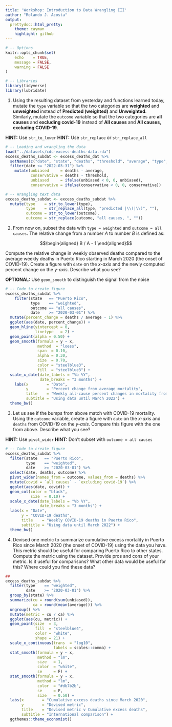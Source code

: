 ```yaml
---
title: 'Workshop: Introduction to Data Wrangling III'
author: "Rolando J. Acosta"
output:
  prettydoc::html_pretty:
    theme: cayman
    highlight: github
---
```


```r
# -- Options
knitr::opts_chunk$set(
	echo    = TRUE,
	message = FALSE,
	warning = FALSE
)

# -- Libraries
library(tidyverse)
library(lubridate)
```

1. Using the resulting dataset from yesterday and functions learned today, mutate the `type` variable so that the two categories are **weighted** and **unweighted** instead of **Predicted (weighted)** and **Unweighted**. Similarly, mutate the `outcome` variable so that the two categories are **all causes** and **excluding covid-19** instead of **All causes** and **All causes, excluding COVID-19**.

**HINT:** Use `str_to_lower`
**HINT:** Use `str_replace` or `str_replace_all`

```r
# -- Loading and wrangling the data
load("../datasets/cdc-excess-deaths-data.rda")
excess_deaths_subdat <- excess_deaths_dat %>%
  setNames(c("date", "state", "deaths", "threshold", "average", "type", "outcome")) %>%
  filter(date <= "2022-03-31") %>%
    mutate(unbiased     = deaths - average, 
           conservative = deaths - threshold,
           unbiased     = ifelse(unbiased < 0, 0, unbiased),
           conservative = ifelse(conservative < 0, 0, conservative))

# -- Wrangling text data
excess_deaths_subdat <- excess_deaths_subdat %>%
  mutate(type    = str_to_lower(type),
         type    = str_replace_all(type, "predicted |\\(|\\)", ""),
         outcome = str_to_lower(outcome),
         outcome = str_replace(outcome, "all causes, ", ""))
```

2. From now on, subset the data with `type = weighted` and `outcome = all causes`. The relative change from a number $A$ to number $B$ is defined as: 

$$\begin{aligned}
B / A - 1
\end{aligned}$$

Compute the relative change in weekly observed deaths compared to the average weekly deaths in Puerto Rico starting in March 2020 (the onset of COVID-19). Create a figure with `date` on the *x-axis* and the newly computed percent change on the *y-axis*. Describe what you see?

**OPTIONAL:** Use `geom_smooth` to distinguish the signal from the noise


```r
# -- Code to create figure
excess_deaths_subdat %>%
    filter(state   == "Puerto Rico",
           type    == "weighted",
           outcome == "all causes",
           date    >= "2020-03-01") %>%
  mutate(percent_change = deaths / average - 1) %>%
  ggplot(aes(date, percent_change)) +
  geom_hline(yintercept = 0,
             linetype   = 2) +
  geom_point(alpha = 0.50) +
  geom_smooth(formula = y ~ x,
              method  = "loess", 
              span  = 0.10,
              alpha = 0.30,
              size  = 0.70,
              color = "steelblue3",
              fill  = "steelblue3") +
  scale_x_date(date_labels = "%b %Y",
               date_breaks = "3 months") +
    labs(x        = "Date",
         y        = "Percent change from average mortality",
         title    = "Weekly all-cause percent changes in mortality from average in Puerto Rico",
         subtitle = "Using data until March 2022") +
  theme_bw()
```

3. Let us see if the bumps from above match with COVID-19 mortality. Using the `outcome` variable, create a figure with `date` on the *x-axis* and `deaths` from COVID-19 on the *y-axis*. Compare this figure with the one from above. Describe what you see?

**HINT:** Use `pivot_wider`
**HINT:** Don't subset with `outcome = all causes`

```r
# -- Code to create figure
excess_deaths_subdat %>%
  filter(state   == "Puerto Rico",
         type    == "weighted",
         date    >= "2020-03-01") %>%
  select(date, deaths, outcome) %>%
  pivot_wider(names_from = outcome, values_from = deaths) %>%
  mutate(covid = `all causes` - `excluding covid-19`) %>%
  ggplot(aes(date, covid)) +
  geom_col(color = "black",
           size  = 0.10) +
  scale_x_date(date_labels = "%b %Y",
               date_breaks = "3 months") +
  labs(x = "Date",
       y = "COVID-19 deaths",
       title    = "Weekly COVID-19 deaths in Puerto Rico",
       subtitle = "Using data until March 2022") +
  theme_bw()
```

4. Devised one metric to summarize cumulative excess mortality in Puerto Rico since March 2020 (the onset of COVID-19) using the data you have. This metric should be useful for comparing Puerto Rico to other states. Compute the metric using the dataset. Provide pros and cons of your metric. Is it useful for comparisons? What other data would be useful for this? Where could you find these data?


```r
##
excess_deaths_subdat %>%
  filter(type    == "weighted",
         date    >= "2020-03-01") %>%
  group_by(state) %>%
  summarize(cu = round(sum(unbiased)),
            ca = round(mean(average))) %>%
  ungroup() %>%
  mutate(metric = cu / ca) %>%
  ggplot(aes(cu, metric)) +
  geom_point(size  = 3, 
             fill  = "steelblue4",
             color = "white",
             shape = 21) +
  scale_x_continuous(trans  = "log10",
                     labels = scales::comma) +
  stat_smooth(formula = y ~ x,
              method = "lm",
              size   = 1, 
              color  = "white",
              se     = F) +
  stat_smooth(formula = y ~ x,
              method = "lm",
              color  = "#db7b2b",
              se     = F,
              size   = 0.50) +
  labs(x        = "Cumulative excess deaths since March 2020",
       y        = "Devised metric",
       title    = "Devised metric v Cumulative excess deaths",
       subtitle = "International comparison") +
  ggthemes::theme_economist()
```



























